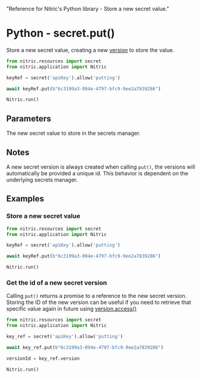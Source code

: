   "Reference for Nitric's Python library - Store a new secret value."

# Python - secret.put()

Store a new secret value, creating a new [version](./secret-version) to store the value.

```python
from nitric.resources import secret
from nitric.application import Nitric

keyRef = secret('apiKey').allow('putting')

await keyRef.put(b"6c3199a3-094e-4797-bfc9-9ee2a7839286")

Nitric.run()
```

## Parameters

<Properties>
  <Property name="secret" required type="string | bytes">
    The new secret value to store in the secrets manager.
  </Property>
</Properties>

## Notes

A new secret version is always created when calling `put()`, the versions will automatically be provided a unique id. This behavior is dependent on the underlying secrets manager.

## Examples

### Store a new secret value

```python
from nitric.resources import secret
from nitric.application import Nitric

keyRef = secret('apiKey').allow('putting')

await keyRef.put(b"6c3199a3-094e-4797-bfc9-9ee2a7839286")

Nitric.run()
```

### Get the id of a new secret version

Calling `put()` returns a promise to a reference to the new secret version. Storing the ID of the new version can be useful if you need to retrieve that specific value again in future using [version.access()](./secret-version-access)

```python
from nitric.resources import secret
from nitric.application import Nitric

key_ref = secret('apiKey').allow('putting')

await key_ref.put(b"6c3199a3-094e-4797-bfc9-9ee2a7839286")

versionId = key_ref.version

Nitric.run()
```
